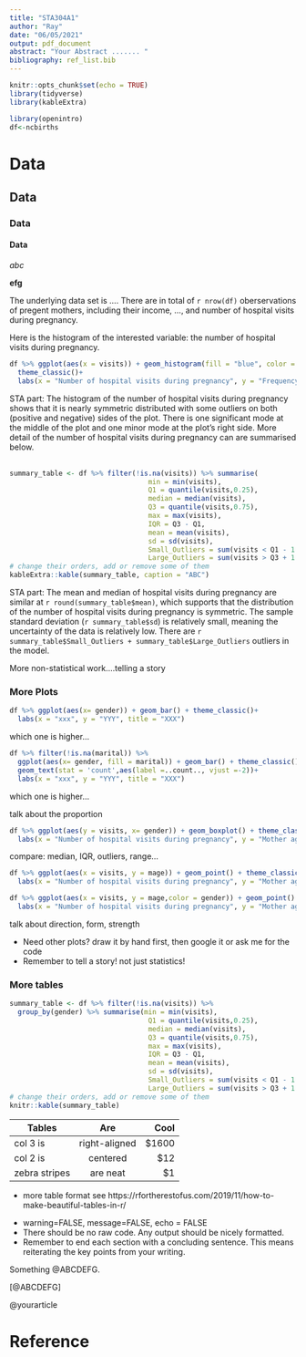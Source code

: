 ```yaml
---
title: "STA304A1"
author: "Ray"
date: "06/05/2021"
output: pdf_document
abstract: "Your Abstract ....... "
bibliography: ref_list.bib
---
```


```r
knitr::opts_chunk$set(echo = TRUE)
library(tidyverse)
library(kableExtra)
```



```r
library(openintro)
df<-ncbirths
```


\newpage

# Data

## Data

### Data

#### Data

*abc*

**efg**





The underlying data set is .... There are in total of `r nrow(df)` oberservations of pregent mothers, including their income, ..., and number of hospital visits during pregnancy.

Here is the histogram of the interested variable: the number of hospital visits during pregnancy.

```r
df %>% ggplot(aes(x = visits)) + geom_histogram(fill = "blue", color = "black", bins = 30) +
  theme_classic()+
  labs(x = "Number of hospital visits during pregnancy", y = "Frequency", title = "Histogram of Number of hospital visits during pregnancy")
```

STA part: The histogram of the number of hospital visits during pregnancy shows that it is nearly symmetric distributed with some outliers on both (positive and negative) sides of the plot. There is one significant mode at the middle of the plot and one minor mode at the plot's right side. More detail of the number of hospital visits during pregnancy can are summarised below.\
 \

```r
summary_table <- df %>% filter(!is.na(visits)) %>% summarise(
                                  min = min(visits),
                                  Q1 = quantile(visits,0.25),
                                  median = median(visits),
                                  Q3 = quantile(visits,0.75),
                                  max = max(visits),
                                  IQR = Q3 - Q1,
                                  mean = mean(visits), 
                                  sd = sd(visits), 
                                  Small_Outliers = sum(visits < Q1 - 1.5*IQR),
                                  Large_Outliers = sum(visits > Q3 + 1.5*IQR)) 
# change their orders, add or remove some of them
kableExtra::kable(summary_table, caption = "ABC")
```

STA part: The mean and median of hospital visits during pregnancy are similar at `r round(summary_table$mean)`, which supports that the distribution of the number of hospital visits during pregnancy is symmetric. The sample standard deviation (`r summary_table$sd`)  is relatively small, meaning the uncertainty of the data is relatively low.  There are `r summary_table$Small_Outliers + summary_table$Large_Outliers` outliers in the model.

More non-statistical work....telling a story


\newpage
### More Plots
```r
df %>% ggplot(aes(x= gender)) + geom_bar() + theme_classic()+
  labs(x = "xxx", y = "YYY", title = "XXX")
```

which one is higher...


```r
df %>% filter(!is.na(marital)) %>% 
  ggplot(aes(x= gender, fill = marital)) + geom_bar() + theme_classic()+
  geom_text(stat = 'count',aes(label =..count.., vjust =-2))+
  labs(x = "xxx", y = "YYY", title = "XXX")
```

which one is higher...

talk about the proportion


```r
df %>% ggplot(aes(y = visits, x= gender)) + geom_boxplot() + theme_classic()+
  labs(x = "Number of hospital visits during pregnancy", y = "Mother age", title = "XXX")

```

compare: median, IQR, outliers, range...

```r

df %>% ggplot(aes(x = visits, y = mage)) + geom_point() + theme_classic()+
  labs(x = "Number of hospital visits during pregnancy", y = "Mother age", title = "XXX")

df %>% ggplot(aes(x = visits, y = mage,color = gender)) + geom_point() + theme_classic()+
  labs(x = "Number of hospital visits during pregnancy", y = "Mother age", title = "XXX")
```

talk about direction, form, strength


- Need other plots? draw it by hand first, then google it or ask me for the code 
- Remember to tell a story! not just statistics! 


\newpage
### More tables
```r
summary_table <- df %>% filter(!is.na(visits)) %>% 
  group_by(gender) %>% summarise(min = min(visits),
                                  Q1 = quantile(visits,0.25),
                                  median = median(visits),
                                  Q3 = quantile(visits,0.75),
                                  max = max(visits),
                                  IQR = Q3 - Q1,
                                  mean = mean(visits), 
                                  sd = sd(visits), 
                                  Small_Outliers = sum(visits < Q1 - 1.5*IQR),
                                  Large_Outliers = sum(visits > Q3 + 1.5*IQR)) 
# change their orders, add or remove some of them
knitr::kable(summary_table)
```


| Tables        | Are           | Cool  |
| ------------- |:-------------:| -----:|
| col 3 is      | right-aligned | $1600 |
| col 2 is      | centered      |   $12 |
| zebra stripes | are neat      |    $1 |


- more table format see https://rfortherestofus.com/2019/11/how-to-make-beautiful-tables-in-r/


\newpage


- warning=FALSE, message=FALSE, echo = FALSE
- There should be no raw code. Any output should be nicely formatted.
- Remember to end each section with a concluding sentence. This means reiterating the key points from your writing.

\newpage

Something @ABCDEFG.

[@ABCDEFG]

@yourarticle

# Reference






